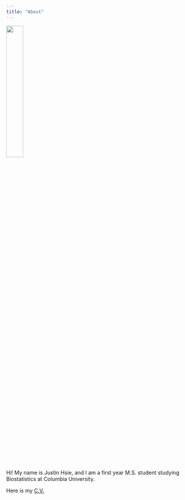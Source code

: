```yaml
---
title: "About"
---
```


<img src = "images/IMG_1045.jpg" style = "width:30%">

Hi! My name is Justin Hsie, and I am a first year M.S. student studying Biostatistics at Columbia University.

Here is my [C.V.](cv.html)
